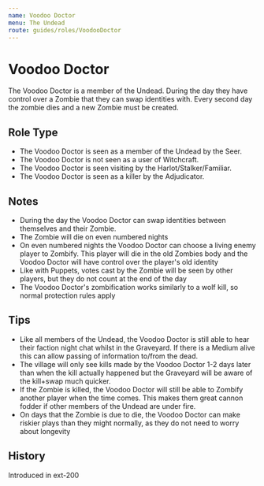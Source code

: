 ```yaml
---
name: Voodoo Doctor
menu: The Undead
route: guides/roles/VoodooDoctor
---
```



# Voodoo Doctor

The Voodoo Doctor is a member of the Undead. During the day they have control over a Zombie that they can swap identities with. Every second day the zombie dies and a new Zombie must be created.

## Role Type

- The Voodoo Doctor is seen as a member of the Undead by the Seer.
- The Voodoo Doctor is not seen as a user of Witchcraft.
- The Voodoo Doctor is seen visiting by the Harlot/Stalker/Familiar.
- The Voodoo Doctor is seen as a killer by the Adjudicator.

## Notes

- During the day the Voodoo Doctor can swap identities between themselves and their Zombie.
- The Zombie will die on even numbered nights
- On even numbered nights the Voodoo Doctor can choose a living enemy player to Zombify. This player will die in the old Zombies body and the Voodoo Doctor will have control over the player's old identity
- Like with Puppets, votes cast by the Zombie will be seen by other players, but they do not count at the end of the day
- The Voodoo Doctor's zombification works similarly to a wolf kill, so normal protection rules apply

## Tips

- Like all members of the Undead, the Voodoo Doctor is still able to hear their faction night chat whilst in the Graveyard. If there is a Medium alive this can allow passing of information to/from the dead.
- The village will only see kills made by the Voodoo Doctor 1-2 days later than when the kill actually happened but the Graveyard will be aware of the kill+swap much quicker.
- If the Zombie is killed, the Voodoo Doctor will still be able to Zombify another player when the time comes. This makes them great cannon fodder if other members of the Undead are under fire.
- On days that the Zombie is due to die, the Voodoo Doctor can make riskier plays than they might normally, as they do not need to worry about longevity

## History

<Timeline lineColor="white">
  <Event interval="2018-01-01">Introduced in ext-200</Event>
</Timeline>
